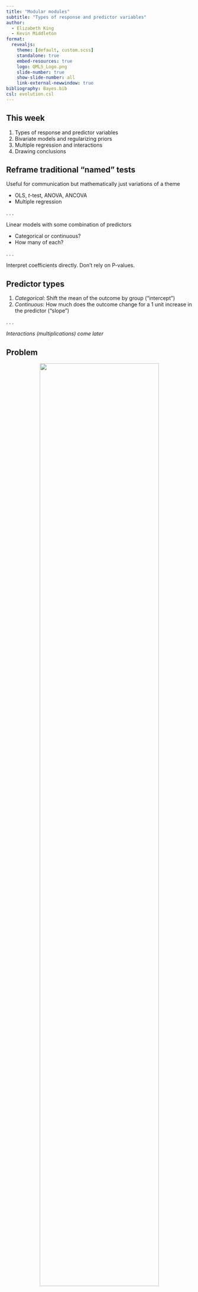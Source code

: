 ```yaml
---
title: "Modular modules"
subtitle: "Types of response and predictor variables"
author:
  - Elizabeth King
  - Kevin Middleton
format:
  revealjs:
    theme: [default, custom.scss]
    standalone: true
    embed-resources: true
    logo: QMLS_Logo.png
    slide-number: true
    show-slide-number: all
    link-external-newwindow: true
bibliography: Bayes.bib
csl: evolution.csl
---
```


## This week

1. Types of response and predictor variables
2. Bivariate models and regularizing priors
3. Multiple regression and interactions
4. Drawing conclusions


## Reframe traditional "named" tests

Useful for communication but mathematically just variations of a theme

  - OLS, *t*-test, ANOVA, ANCOVA
  - Multiple regression

. . .

Linear models with some combination of predictors

  - Categorical or continuous?
  - How many of each?

. . .

Interpret coefficients directly. Don't rely on P-values.


## Predictor types

1. *Categorical*: Shift the mean of the outcome by group ("intercept")
1. *Continuous*: How much does the outcome change for a 1 unit increase in the predictor ("slope")

. . .

*Interactions (multiplications) come later*


## Problem

<center>
<img src="https://i.imgur.com/GsL12KL.jpg" width="80%" />
</center>


## Outcome: Birth mass

Possible predictors:

:::: {.columns}

::: {.column width="50%"}
- Birth date
- Year
- Sex
- Maternal fecundity (nulliparous / primiparous / pluriparous)
:::

::: {.column width="50%"}
- Maternal age
- Population size
- Temperature (min, max, avg)
- Rainfall
- ...
:::

::::


## Categorical model 1

$$\textrm{Birth Mass} \sim Normal(\mu, \sigma)$$

$$\mu = \beta_0 + \beta_1 \textrm{Sex}$$

$$\beta_0 \sim Normal(3.5, 1)$$

$$\beta_1 \sim Normal(0, 1)$$

`Sex` can be coded `0` = Female and `1` = Male.

- $\beta_0$ is the female mean ($\beta_1 \times 0 = 0$)
- $\beta_0 + \beta_1$ is the male mean


## Categorical model 2

$$\textrm{Birth Mass} \sim Normal(\mu, \sigma)$$

$$\mu = \beta[\textrm{Sex}]$$

$$\beta[\textrm{Sex}] \sim Normal(3.5, 1)$$

- `Sex` is estimated simultaneously and separately for both sexes
- No added prior uncertainty for males


## Continuous model

$$\textrm{Birth Mass} \sim Normal(\mu, \sigma)$$

$$\mu = \beta_0 + \beta_1 \textrm{Population size}$$

$$\beta_0 \sim Normal(3.5, 1)$$

$$\beta_1 \sim Normal(0, 10)$$

- $\beta_0$: mean when population size = 0
- $\beta_1$: increase in birth mass for a 1 unit increase in population size
  - Scale the prior to the units of population size 


## Predictor types vs. analysis types

- ANOVA just a comparison of means for $\geq$ 3 groups
  - 1 categorical predictor with 3 or more levels
- *t*-test is just a comparison of means for 2 groups
  - 1 categorical predictor with 2 levels
  - A special case of ANOVA

Thinking this way will let you begin thinking about multiple regression a little easier.


## Is the estimate different from zero?

*Categorical*

- No difference in means (with 0/1 coding)
- Differences between posteriors (coming soon)

*Continuous*

- No change in $y$ for a 1 unit increase in the predictor
- Sometimes this is a "true" slope (e.g., allometric scaling)


